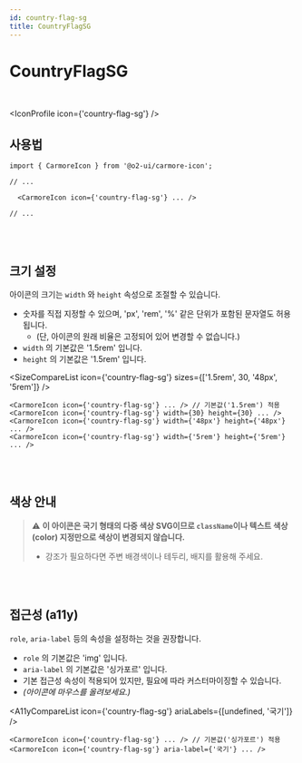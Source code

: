 ```yaml
---
id: country-flag-sg
title: CountryFlagSG
---
```




# CountryFlagSG

<br />

<IconProfile icon={'country-flag-sg'} />

## 사용법

```tsx
import { CarmoreIcon } from '@o2-ui/carmore-icon';

// ...

  <CarmoreIcon icon={'country-flag-sg'} ... />

// ...
```

<br />
<br />

## 크기 설정

아이콘의 크기는 `width` 와 `height` 속성으로 조절할 수 있습니다.

- 숫자를 직접 지정할 수 있으며, 'px', 'rem', '%' 같은 단위가 포함된 문자열도 허용됩니다.
  - (단, 아이콘의 원래 비율은 고정되어 있어 변경할 수 없습니다.)
- `width` 의 기본값은 '1.5rem' 입니다.
- `height` 의 기본값은 '1.5rem' 입니다.

<SizeCompareList icon={'country-flag-sg'} sizes={['1.5rem', 30, '48px', '5rem']} />

```tsx
<CarmoreIcon icon={'country-flag-sg'} ... /> // 기본값('1.5rem') 적용
<CarmoreIcon icon={'country-flag-sg'} width={30} height={30} ... />
<CarmoreIcon icon={'country-flag-sg'} width={'48px'} height={'48px'} ... />
<CarmoreIcon icon={'country-flag-sg'} width={'5rem'} height={'5rem'} ... />
```

<br />
<br />

## 색상 안내

> ⚠️ <b>이 아이콘은 국기 형태의 다중 색상 SVG이므로 `className`이나 텍스트 색상(color) 지정만으로 색상이 변경되지 않습니다. </b>
>
> - 강조가 필요하다면 주변 배경색이나 테두리, 배지를 활용해 주세요.

<br />
<br />

## 접근성 (a11y)

`role`, `aria-label` 등의 속성을 설정하는 것을 권장합니다.

- `role` 의 기본값은 'img' 입니다.
- `aria-label` 의 기본값은 '싱가포르' 입니다.
- 기본 접근성 속성이 적용되어 있지만, 필요에 따라 커스터마이징할 수 있습니다.
- _(아이콘에 마우스를 올려보세요.)_

<A11yCompareList icon={'country-flag-sg'} ariaLabels={[undefined, '국기']} />

```tsx
<CarmoreIcon icon={'country-flag-sg'} ... /> // 기본값('싱가포르') 적용
<CarmoreIcon icon={'country-flag-sg'} aria-label={'국기'} ... />
```

